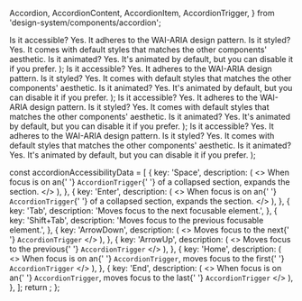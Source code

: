   Accordion,
  AccordionContent,
  AccordionItem,
  AccordionTrigger,
} from 'design-system/components/accordion';

  <Preview>
    <Accordion type="single" collapsible className="w-full">
      <AccordionItem value="item-1">
        <AccordionTrigger>Is it accessible?</AccordionTrigger>
        <AccordionContent>
          Yes. It adheres to the WAI-ARIA design pattern.
        </AccordionContent>
      </AccordionItem>
      <AccordionItem value="item-2">
        <AccordionTrigger>Is it styled?</AccordionTrigger>
        <AccordionContent>
          Yes. It comes with default styles that matches the other
          components&apos; aesthetic.
        </AccordionContent>
      </AccordionItem>
      <AccordionItem value="item-3">
        <AccordionTrigger>Is it animated?</AccordionTrigger>
        <AccordionContent>
          Yes. It&apos;s animated by default, but you can disable it if you
          prefer.
        </AccordionContent>
      </AccordionItem>
    </Accordion>
  </Preview>
);

  <Preview>
    <Accordion type="single" collapsible className="w-full">
      <AccordionItem value="item-1">
        <AccordionTrigger>Is it accessible?</AccordionTrigger>
        <AccordionContent>
          Yes. It adheres to the WAI-ARIA design pattern.
        </AccordionContent>
      </AccordionItem>
      <AccordionItem value="item-2">
        <AccordionTrigger>Is it styled?</AccordionTrigger>
        <AccordionContent>
          Yes. It comes with default styles that matches the other
          components&apos; aesthetic.
        </AccordionContent>
      </AccordionItem>
      <AccordionItem value="item-3">
        <AccordionTrigger>Is it animated?</AccordionTrigger>
        <AccordionContent>
          Yes. It&apos;s animated by default, but you can disable it if you
          prefer.
        </AccordionContent>
      </AccordionItem>
    </Accordion>
  </Preview>
);

  <Preview>
    <Accordion type="multiple" className="w-full">
      <AccordionItem value="item-1">
        <AccordionTrigger>Is it accessible?</AccordionTrigger>
        <AccordionContent>
          Yes. It adheres to the WAI-ARIA design pattern.
        </AccordionContent>
      </AccordionItem>
      <AccordionItem value="item-2">
        <AccordionTrigger>Is it styled?</AccordionTrigger>
        <AccordionContent>
          Yes. It comes with default styles that matches the other
          components&apos; aesthetic.
        </AccordionContent>
      </AccordionItem>
      <AccordionItem value="item-3">
        <AccordionTrigger>Is it animated?</AccordionTrigger>
        <AccordionContent>
          Yes. It&apos;s animated by default, but you can disable it if you
          prefer.
        </AccordionContent>
      </AccordionItem>
    </Accordion>
  </Preview>
);

  <Preview>
    <Accordion
      type="single"
      collapsible
      defaultValue="item-2"
      className="w-full"
    >
      <AccordionItem value="item-1">
        <AccordionTrigger>Is it accessible?</AccordionTrigger>
        <AccordionContent>
          Yes. It adheres to the WAI-ARIA design pattern.
        </AccordionContent>
      </AccordionItem>
      <AccordionItem value="item-2">
        <AccordionTrigger>Is it styled?</AccordionTrigger>
        <AccordionContent>
          Yes. It comes with default styles that matches the other
          components&apos; aesthetic.
        </AccordionContent>
      </AccordionItem>
      <AccordionItem value="item-3">
        <AccordionTrigger>Is it animated?</AccordionTrigger>
        <AccordionContent>
          Yes. It&apos;s animated by default, but you can disable it if you
          prefer.
        </AccordionContent>
      </AccordionItem>
    </Accordion>
  </Preview>
);


  const accordionAccessibilityData = [
    {
      key: 'Space',
      description:
      (
        <>
          When focus is on an{' '}
          <code className="cell-accessibility-code">AccordionTrigger</code>{' '}
          of a collapsed section, expands the section.
        </>
      ),
    },
    {
      key: 'Enter',
      description:
      (
        <>
          When focus is on an{' '}
          <code className="cell-accessibility-code">AccordionTrigger</code>{' '}
          of a collapsed section, expands the section.
        </>
      ),
    },
    {
      key: 'Tab',
      description: 'Moves focus to the next focusable element.',
    },
    {
      key: 'Shift+Tab',
      description: 'Moves focus to the previous focusable element.',
    },
    {
      key: 'ArrowDown',
      description: 
      (
        <>
          Moves focus to the next{' '}
          <code className="cell-accessibility-code">AccordionTrigger</code>
        </>
      ),
    },
    {
      key: 'ArrowUp',
      description: 
      (
        <>
          Moves focus to the previous{' '}
          <code className="cell-accessibility-code">AccordionTrigger</code>
        </>
      ),
    },
    {
      key: 'Home',
      description:
      (
        <>
          When focus is on an{' '}
          <code className="cell-accessibility-code">AccordionTrigger</code>, moves focus to the first{' '}
          <code className="cell-accessibility-code">AccordionTrigger</code>
        </>
      ),
    },
    {
      key: 'End',
      description:
      (
        <>
          When focus is on an{' '}
          <code className="cell-accessibility-code">AccordionTrigger</code>, moves focus to the last{' '}
          <code className="cell-accessibility-code">AccordionTrigger</code>
        </>
      ),
    },
  ];
  return <AccessibilityTable rows={accordionAccessibilityData} />;
};
